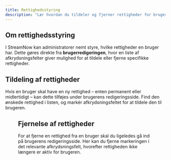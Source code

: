 ```yaml
---
title: Rettighedsstyring
description: "Lær hvordan du tildeler og fjerner rettigheder for brugere i StreamNow ved hjælp af simple afkrydsningsfelter i brugerredigeringen."
---
```

## Om rettighedsstyring
I StreamNow kan administratorer nemt styre, hvilke rettigheder en bruger har.
Dette gøres direkte fra **brugerredigeringen**, hvor en liste af afkrydsningsfelter giver mulighed for at tildele eller fjerne specifikke rettigheder.

## Tildeling af rettigheder

Hvis en bruger skal have en ny rettighed – enten permanent eller midlertidigt – kan dette tilføjes under brugerens redigeringsside.
Find den ønskede rettighed i listen, og markér afkrydsningsfeltet for at tildele den til brugeren.

<Figure src="/images/assign-permissions.png" alt="Tildeling af rettigheder via brugerredigeringen" />

## Fjernelse af rettigheder

For at fjerne en rettighed fra en bruger skal du ligeledes gå ind på brugerens redigeringsside.
Her kan du fjerne markeringen i det relevante afkrydsningsfelt, hvorefter rettigheden ikke længere er aktiv for brugeren.

<Figure src="/images/remove-permissions.png" alt="Fjernelse af rettigheder via brugerredigeringen" />
